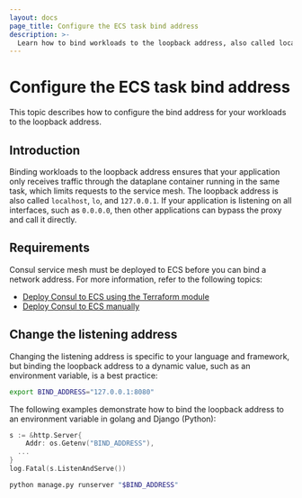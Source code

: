 ```yaml
---
layout: docs
page_title: Configure the ECS task bind address
description: >-
  Learn how to bind workloads to the loopback address, also called localhost and 127.0.0.1, so that your applications only send and receive traffic through Consul service mesh.
---
```


# Configure the ECS task bind address

This topic describes how to configure the bind address for your workloads to the loopback address. 

## Introduction

Binding workloads to the loopback address ensures that your application only receives traffic through the dataplane container running in the same task, which limits requests to the service mesh. The loopback address is also called `localhost`, `lo`, and `127.0.0.1`. If your application is listening on all interfaces, such as `0.0.0.0`, then other applications can bypass the proxy and call it directly.

## Requirements

Consul service mesh must be deployed to ECS before you can bind a network address. For more information, refer to the following topics:

- [Deploy Consul to ECS using the Terraform module](/consul/docs/ecs/deploy/install-terraform)
- [Deploy Consul to ECS manually](/consul/docs/ecs/deploy/install-manual)

## Change the listening address

Changing the listening address is specific to your language and framework, but binding the loopback address to a dynamic value, such as an environment variable, is a best practice:

```bash
export BIND_ADDRESS="127.0.0.1:8080"
```

The following examples demonstrate how to bind the loopback address to an environment variable in golang and Django (Python):

<CodeTabs>

```go
s := &http.Server{
	Addr: os.Getenv("BIND_ADDRESS"),
  ...
}
log.Fatal(s.ListenAndServe())
```

```bash
python manage.py runserver "$BIND_ADDRESS"
```

</CodeTabs>
